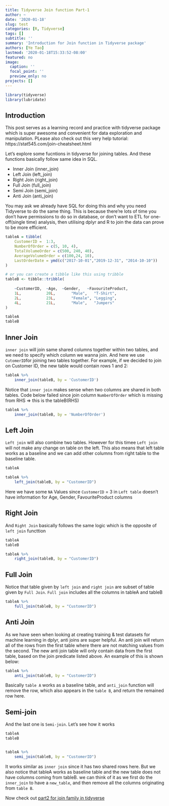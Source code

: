 ```yaml
---
title: Tidyverse Join function Part-1
author: ~
date: '2020-01-18'
slug: test
categories: [R, Tidyverse]
tags: []
subtitle: ''
summary: 'Introduction for Join function in Tidyverse package'
authors: [Ye Tao]
lastmod: '2020-01-18T15:33:52-08:00'
featured: no
image:
  caption: ''
  focal_point: ''
  preview_only: no
projects: []
---
```





```r
library(tidyverse)
library(lubridate)
```


## **Introduction**

This post serves as a learning record and practice with tidyverse package which is super awesome and convenient for data exploration and manipulation. PLease also check out this very help tutorial: https://stat545.com/join-cheatsheet.html


Let's explore some fucntions in tidyverse for joining tables. And these functions basically follow same idea in SQL.

- Inner Join (inner_join)
- Left Join (left_join)
- Right Join (right_join)
- Full Join (full_join)
- Semi Join (semi_join)
- Anti Join (anti_join)


You may ask we already have SQL for doing this and why you need Tidyverse to do the same thing. This is because there're lots of time you don’t have permissions to do so in database, or don’t want to ETL for one-off(single time) analysis, then utilising dplyr and R to join the data can prove to be more efficient.

```r

tableA = tibble(
    CustomerID =  1:3,
    NumberOfOrder = c(5, 10, 4),
    TotalVolumeOrder = c(500, 240, 40),
    AverageVolumeOrder = c(100,24, 10),
    LastOrderDate = ymd(c("2017-10-01","2019-12-31", "2014-10-10"))
)

# or you can create a tibble like this using tribble
tableB <- tibble::tribble(
    
    ~CustomerID,  ~Age,  ~Gender,   ~FavouriteProduct,
    1L,           20L,       "Male",   "T-Shirt",
    2L,           23L,       "Female", "Legging",
    4L,           21L,       "Male",   "Jumpers"
)

tableA
tableB
```

    
## **Inner Join**

`inner join` will join same shared columns together within two tables, and we need to specify which column we wanna join. And here we use `CutomerID`for joining two tables together. For example, if we decided to join on Customer ID, the new table would contain rows 1 and 2:


```r
tableA %>% 
    inner_join(tableB, by = 'CustomerID')
```

Notice that `inner join` makes sense when two columns are shared in both tables. Code below failed since join column `NumberOfOrder` which is missing from RHS => this is the tableB(RHS)

```r
tableA %>% 
    inner_join(tableB, by = 'NumberOfOrder')
```



## **Left Join**


`Left join` will also combine two tables. However for this timee `Left join` will not make any change on table on the left. This also means that left table works as a baseline and we can add other columns from right table to the baseline table.


```r
tableA

tableA %>% 
    left_join(tableB, by = "CustomerID")
```

Here we have some `NA` Values since `CustomerID` = 3 in `Left table` doesn't have information for Age, Gender, FavouriteProduct columns



## **Right Join**

And `Right Join` basically follows the same logic which is the opposite of `left join` functtion

```r
tableA
tableB

tableA %>% 
    right_join(tableB, by = "CustomerID")
```


## **Full Join**

Notice that table given by `left join` and `right join` are subset of table given by `Full Join`. `Full join` includes all the columns in tableA and tableB

```r
tableA %>% 
    full_join(tableB, by = "CustomerID")
```


## **Anti Join**

As we have seen when looking at creating training & test datasets for machine learning in dplyr, anti joins are super helpful. An anti join will return all of the rows from the first table where there are not matching values from the second. The new anti join table will only contain data from the first table, based on the join predicate listed above. An example of this is shown below:
```r
tableA %>% 
    anti_join(tableB, by = "CustomerID")
```

Basically `table A` works as a baseline table, and `anti_join` function will remove the row, which also appears in the `table B`, and return the remained row here.


## **Semi-join**

And the last one is `Semi-join`. Let's see how it works

```r

tableA
tableB


tableA %>% 
    semi_join(tableB, by = "CustomerID")
```

It works similar as `inner join` since it has two shared rows here. But we also notice that tableA works as baseline table and the new table does not have columns coming from tableB. we can think of it as we first do the `inner_join` to have a `new_table`, and then remove all the columns originating from `table B`.

Now check out [part2 for join family in tidyverse](https://yetao7977.netlify.com/post/tidyverse-join-function-part-2/)



